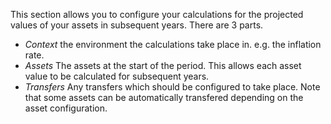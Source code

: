 This section allows you to configure your calculations for the projected values of your assets in subsequent
years.
There are 3 parts.

- _Context_ the environment the calculations take place in. e.g. the inflation rate.
- _Assets_ The assets at the start of the period. This allows each asset value to be calculated for subsequent years.
- _Transfers_ Any transfers which should be configured to take place. Note that some assets can be
  automatically transfered depending on the asset configuration.
